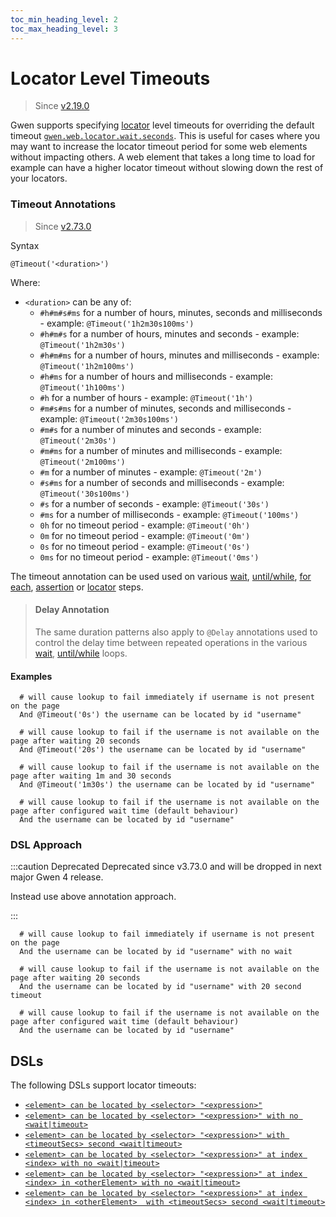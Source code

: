 ```yaml
--- 
toc_min_heading_level: 2
toc_max_heading_level: 3
---
```



# Locator Level Timeouts

> Since [v2.19.0](https://github.com/gwen-interpreter/gwen-web/releases/tag/v2.19.0)

Gwen supports specifying [locator](/docs/dsl#element-locators) level timeouts for overriding the default timeout [`gwen.web.locator.wait.seconds`](/docs/settings#gwen-web-locator-wait-seconds). This is useful for cases where you may want to increase the locator timeout period for some web elements without impacting others. A web element that takes a long time to load for example can have a higher locator timeout  without slowing down the rest of your locators.

### Timeout Annotations

> Since [v2.73.0](https://github.com/gwen-interpreter/gwen-web/releases/tag/v2.73.0)

Syntax

```gherkin
@Timeout('<duration>')
```

Where:
- `<duration>` can be any of:
  - `#h#m#s#ms` for a number of hours, minutes, seconds and milliseconds - example: `@Timeout('1h2m30s100ms')`
  - `#h#m#s` for a number of hours, minutes and seconds - example: `@Timeout('1h2m30s')`
  - `#h#m#ms` for a number of hours, minutes and milliseconds - example: `@Timeout('1h2m100ms')`
  - `#h#ms` for a number of hours and milliseconds - example: `@Timeout('1h100ms')`
  - `#h` for a number of hours - example: `@Timeout('1h')`
  - `#m#s#ms` for a number of minutes, seconds and milliseconds - example: `@Timeout('2m30s100ms')`
  - `#m#s` for a number of minutes and seconds - example: `@Timeout('2m30s')`
  - `#m#ms` for a number of minutes and milliseconds - example: `@Timeout('2m100ms')`
  - `#m` for a number of minutes - example: `@Timeout('2m')`
  - `#s#ms` for a number of seconds and milliseconds - example: `@Timeout('30s100ms')`
  - `#s` for a number of seconds - example: `@Timeout('30s')`
  - `#ms` for a number of milliseconds - example: `@Timeout('100ms')`
  - `0h` for no timeout period - example: `@Timeout('0h')`
  - `0m` for no timeout period - example: `@Timeout('0m')`
  - `0s` for no timeout period - example: `@Timeout('0s')`
  - `0ms` for no timeout period - example: `@Timeout('0ms')`

The timeout annotation can be used used on various [wait](/docs/dsl#sleeps-and-waits), [until/while](/docs/dsl#untilwhile), [for each](/docs/dsl#foreach), [assertion](/docs/dsl#assertions) or [locator](/docs/dsl#element-locators) steps.

> #### Delay Annotation
> The same duration patterns also apply to `@Delay` annotations used to control the delay time between repeated operations in the various [wait](/docs/dsl#sleeps-and-waits), [until/while](/docs/dsl#untilwhile) loops. 

#### Examples

```gherkin
  # will cause lookup to fail immediately if username is not present on the page
  And @Timeout('0s') the username can be located by id "username"

  # will cause lookup to fail if the username is not available on the page after waiting 20 seconds
  And @Timeout('20s') the username can be located by id "username"

  # will cause lookup to fail if the username is not available on the page after waiting 1m and 30 seconds
  And @Timeout('1m30s') the username can be located by id "username"

  # will cause lookup to fail if the username is not available on the page after configured wait time (default behaviour)
  And the username can be located by id "username"
```

### DSL Approach

:::caution Deprecated
  Deprecated since v3.73.0 and will be dropped in next major Gwen 4 release. 
  <p>Instead use above annotation approach.</p>
  :::

```gherkin
  # will cause lookup to fail immediately if username is not present on the page
  And the username can be located by id "username" with no wait

  # will cause lookup to fail if the username is not available on the page after waiting 20 seconds
  And the username can be located by id "username" with 20 second timeout

  # will cause lookup to fail if the username is not available on the page after configured wait time (default behaviour)
  And the username can be located by id "username"
```

## DSLs

The following DSLs support locator timeouts:

  - [`<element> can be located by <selector> "<expression>"`](/docs/dsl#element-can-be-located-by-selector-expression)
  - [`<element> can be located by <selector> "<expression>" with no <wait|timeout>`](/docs/dsl#element-can-be-located-by-selector-expression-with-no-timeout)
  - [`<element> can be located by <selector> "<expression>" with <timeoutSecs> second <wait|timeout>`](/docs/dsl#element-can-be-located-by-selector-expression-with-timeout)
  - [`<element> can be located by <selector> "<expression>" at index <index> with no <wait|timeout>`](/docs/dsl#element-can-be-located-by-selector-expression-at-index-with-no-timeout)
  - [`<element> can be located by <selector> "<expression>" at index <index> in <otherElement> with no <wait|timeout>`](/docs/dsl#element-can-be-located-by-selector-expression-at-index-in-other-element-with-no-timeout)
  - [`<element> can be located by <selector> "<expression>" at index <index> in <otherElement>  with <timeoutSecs> second <wait|timeout>`](/docs/dsl#element-can-be-located-by-selector-expression-at-index-in-other-element-with-timeout)

